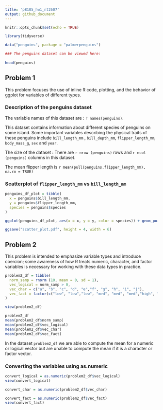 ```yaml
---
title: 'p8105_hw1_nt2607'
output: github_document
---
```


```r
knitr::opts_chunk$set(echo = TRUE)

library(tidyverse)

data("penguins", package = "palmerpenguins")

### The penguins dataset can be viewed here: 
  
head(penguins)
```

## Problem 1

This problem focuses the use of inline R code, plotting, and the behavior of ggplot for variables of different types.

### Description of the penguins dataset 

The variable names of this dataset are : `r names(penguins)`.

This dataset contains information about different species of penguins on some island. Some important variables describing the physical traits of these penguins include `bill_length_mm` , `bill_depth_mm`, `flipper_length_mm`, `body_mass_g`, `sex` and `year`.

The size of the dataset : There are `r nrow (penguins)` rows and `r ncol (penguins)` columns in this dataset.

The mean flipper length is `r mean(pull(penguins,flipper_length_mm), na.rm = TRUE)`

### Scatterplot of `flipper_length_mm` vs `bill_length_mm`

```r

penguins_df_plot = tibble(
  x = penguins$bill_length_mm,
  y = penguins$flipper_length_mm,
  species = penguins$species
)

ggplot(penguins_df_plot, aes(x = x, y = y, color = species)) + geom_point()

ggsave("scatter_plot.pdf", height = 4, width = 6)

```

## Problem 2

This problem is intended to emphasize variable types and introduce coercion; some awareness of how R treats numeric, character, and factor variables is necessary for working with these data types in practice.

```r

problem2_df = tibble(
  norm_samp = rnorm (10, mean = 0, sd = 1),
  vec_logical = norm_samp > 0,
  vec_char = c("a", "b", "c", "d", "e","f", "g", "h", "i", "j"),
  vec_fact = factor(c("low", "low","low", "med", "med", "med","high", "high", "high", "low"))
)

view(problem2_df)

problem2_df
mean(problem2_df$norm_samp)
mean(problem2_df$vec_logical)
mean(problem2_df$vec_char)
mean(problem2_df$vec_fact)

```
In the dataset `problem2_df` we are able to compute the mean for a numeric or logical vector but are unable to compute the mean if it is a character or factor vector.

### Converting the variables using as.numeric

```r

convert_logical = as.numeric(problem2_df$vec_logical)
view(convert_logical)

convert_char = as.numeric(problem2_df$vec_char)

convert_fact = as.numeric(problem2_df$vec_fact)
view(convert_fact)
```














